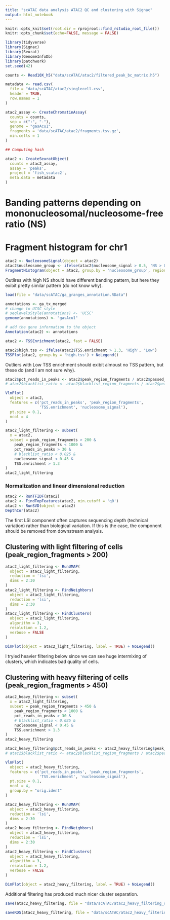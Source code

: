 ```yaml
---
title: "scATAC data analysis ATAC2 QC and clustering with Signac"
output: html_notebook
---
```


```r
knitr::opts_knit$set(root.dir = rprojroot::find_rstudio_root_file())
knitr::opts_chunk$set(echo=FALSE, message = FALSE)
```

```r
library(tidyverse)
library(Signac)
library(Seurat)
library(GenomeInfoDb)
library(patchwork)
set.seed(42)
```

```r
counts <- Read10X_h5("data/scATAC/atac2/filtered_peak_bc_matrix.h5")
```

```r
metadata <- read.csv(
  file = "data/scATAC/atac2/singlecell.csv",
  header = TRUE,
  row.names = 1
)

atac2_assay <- CreateChromatinAssay(
  counts = counts,
  sep = c(":", "-"),
  genome = "gasAcu1",
  fragments = 'data/scATAC/atac2/fragments.tsv.gz',
  min.cells = 1
)
```



```r
## Computing hash

atac2 <- CreateSeuratObject(
  counts = atac2_assay,
  assay = 'peaks',
  project = 'fish_scatac2',
  meta.data = metadata
)
```

# Banding patterns depending on mononucleosomal/nucleosome-free ratio (NS) 
# Fragment histogram for chr1

```r
atac2 <- NucleosomeSignal(object = atac2)
atac2$nucleosome_group <- ifelse(atac2$nucleosome_signal > 0.5, 'NS > 0.5', 'NS < 0.5')
FragmentHistogram(object = atac2, group.by = 'nucleosome_group', region = 'groupI-1-10000000')
```
Outlires with high NS should have different banding pattern, but here they exibit pretty similar pattern (do not know why). 


```r
load(file = "data/scATAC/ga_granges_annotation.RData")
```


```r
annotations <- ga_tx_merged
# change to UCSC style 
# seqlevelsStyle(annotations) <- 'UCSC'
genome(annotations) <- "gasAcu1"

# add the gene information to the object
Annotation(atac2) <- annotations
```


```r
atac2 <- TSSEnrichment(atac2, fast = FALSE)
```

```r
atac2$high.tss <- ifelse(atac2$TSS.enrichment > 1.3, 'High', 'Low')
TSSPlot(atac2, group.by = 'high.tss') + NoLegend()
```
Outliers with Low TSS enrichment should exibit almoust no TSS pattern, but these do (and I am not sure why).


```r
atac2$pct_reads_in_peaks <- atac2$peak_region_fragments / atac2$passed_filters * 100
# atac2$blacklist_ratio <- atac2$blacklist_region_fragments / atac2$peak_region_fragments

VlnPlot(
  object = atac2,
  features = c('pct_reads_in_peaks', 'peak_region_fragments',
               'TSS.enrichment', 'nucleosome_signal'),
  pt.size = 0.1,
  ncol = 4
)
```

```r
atac2_light_filtering <- subset(
  x = atac2,
  subset = peak_region_fragments > 200 &
    peak_region_fragments < 1000 &
    pct_reads_in_peaks > 30 &
    # blacklist_ratio < 0.025 &
    nucleosome_signal < 0.45 &
    TSS.enrichment > 1.3
)
atac2_light_filtering
```
### Normalization and linear dimensional reduction

```r
atac2 <- RunTFIDF(atac2)
atac2 <- FindTopFeatures(atac2, min.cutoff = 'q0')
atac2 <- RunSVD(object = atac2)
DepthCor(atac2)
```
The first LSI component often captures sequencing depth (technical variation) rather than biological variation. If this is the case, the component should be removed from downstream analysis.  


## Clustering with light filtering of cells (peak_region_fragments > 200)

```r
atac2_light_filtering <- RunUMAP(
  object = atac2_light_filtering,
  reduction = 'lsi',
  dims = 2:30
)
atac2_light_filtering <- FindNeighbors(
  object = atac2_light_filtering,
  reduction = 'lsi',
  dims = 2:30
)
atac2_light_filtering <- FindClusters(
  object = atac2_light_filtering,
  algorithm = 3,
  resolution = 1.2,
  verbose = FALSE
)

DimPlot(object = atac2_light_filtering, label = TRUE) + NoLegend()
```
I tryied heavier filtering below since we can see huge intermixing of clusters, which indicates bad quality of cells.



## Clustering with heavy filtering of cells (peak_region_fragments > 450)
 
```r
atac2_heavy_filtering <- subset(
  x = atac2_light_filtering,
  subset = peak_region_fragments > 450 &
    peak_region_fragments < 1000 &
    pct_reads_in_peaks > 30 &
    # blacklist_ratio < 0.025 &
    nucleosome_signal < 0.45 &
    TSS.enrichment > 1.3
)
atac2_heavy_filtering
```

```r
atac2_heavy_filtering$pct_reads_in_peaks <- atac2_heavy_filtering$peak_region_fragments / atac2_heavy_filtering$passed_filters * 100
# atac2$blacklist_ratio <- atac2$blacklist_region_fragments / atac2$peak_region_fragments

VlnPlot(
  object = atac2_heavy_filtering,
  features = c('pct_reads_in_peaks', 'peak_region_fragments',
               'TSS.enrichment', 'nucleosome_signal'),
  pt.size = 0.1,
  ncol = 4,
  group.by = "orig.ident"
)
```


```r
atac2_heavy_filtering <- RunUMAP(
  object = atac2_heavy_filtering,
  reduction = 'lsi',
  dims = 2:30
)
atac2_heavy_filtering <- FindNeighbors(
  object = atac2_heavy_filtering,
  reduction = 'lsi',
  dims = 2:30
)
atac2_heavy_filtering <- FindClusters(
  object = atac2_heavy_filtering,
  algorithm = 3,
  resolution = 1.2,
  verbose = FALSE
)

DimPlot(object = atac2_heavy_filtering, label = TRUE) + NoLegend()
```
Additional filtering has produced much nicer cluster separation.


```r
save(atac2_heavy_filtering, file = "data/scATAC/atac2_heavy_filtering_obj_qc_clusters.RData")
```

```r
saveRDS(atac2_heavy_filtering, file = "data/scATAC/atac2_heavy_filtering_obj_qc_clusters.rds")
```
